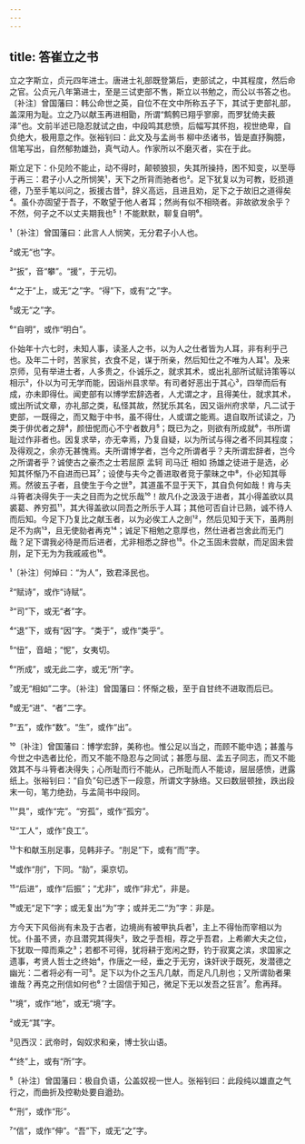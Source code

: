```yaml
---
---
---
```

title: 答崔立之书
---







立之字斯立，贞元四年进士。唐进士礼部既登第后，吏部试之，中其程度，然后命之官。公贞元八年第进士，至是三试吏部不售，斯立以书勉之，而公以书答之也。〔补注〕曾国藩曰：韩公命世之英，自位不在文中所称五子下，其试于吏部礼部，盖深用为耻。立之乃以献玉再进相勖，所谓“鹪鹩已翔乎寥廓，而罗犹倚夫薮泽”也。文前半述已隐忍就试之由，中段鸣其悲愤，后幅写其怀抱，视世绝卑，自负绝大，极用意之作。张裕钊曰：此文及与孟尚书 柳中丞诸书，皆是直抒胸臆，信笔写出，自然郁勃雄劲，真气动人。作家所以不磨灭者，实在于此。

斯立足下：仆见险不能止，动不得时，颠顿狼狈，失其所操持，困不知变，以至辱于再三：君子小人之所悯笑¹，天下之所背而驰者也²。足下犹复以为可教，贬损道德，乃至手笔以问之，扳援古昔³，辞义高远，且进且劝，足下之于故旧之道得矣⁴。虽仆亦固望于吾子，不敢望于他人者耳；然尚有似不相晓者。非故欲发余乎？不然，何子之不以丈夫期我也⁵！不能默默，聊复自明⁶。

¹〔补注〕曾国藩曰：此言人人悯笑，无分君子小人也。

²或无“也”字。

³“扳”，音“攀”。“援”，于元切。

⁴“之于”上，或无“之”字。“得”下，或有“之”字。

⁵或无“之”字。

⁶“自明”，或作“明白”。

仆始年十六七时，未知人事，读圣人之书，以为人之仕者皆为人耳，非有利乎己也。及年二十时，苦家贫，衣食不足，谋于所亲，然后知仕之不唯为人耳¹。及来京师，见有举进士者，人多贵之，仆诚乐之，就求其术，或出礼部所试赋诗策等以相示²，仆以为可无学而能，因诣州县求举。有司者好恶出于其心³，四举而后有成，亦未即得仕。闻吏部有以博学宏辞选者，人尤谓之才，且得美仕，就求其术，或出所试文章，亦礼部之类，私怪其故，然犹乐其名，因又诣州府求举，凡二试于吏部，一既得之，而又黜于中书，虽不得仕，人或谓之能焉。退自取所试读之，乃类于俳优者之辞⁴，颜忸怩而心不宁者数月⁵；既已为之，则欲有所成就⁶，书所谓耻过作非者也。因复求举，亦无幸焉，乃复自疑，以为所试与得之者不同其程度；及得观之，余亦无甚愧焉。夫所谓博学者，岂今之所谓者乎？夫所谓宏辞者，岂今之所谓者乎？诚使古之豪杰之士若屈原 孟轲 司马迁 相如 扬雄之徒进于是选，必知其怀惭乃不自进而已耳⁷；设使与夫今之善进取者竞于蒙昧之中⁸，仆必知其辱焉。然彼五子者，且使生于今之世⁹，其道虽不显于天下，其自负何如哉！肯与夫斗筲者决得失于一夫之目而为之忧乐哉¹⁰！故凡仆之汲汲于进者，其小得盖欲以具裘葛、养穷孤¹¹，其大得盖欲以同吾之所乐于人耳；其他可否自计已熟，诚不待人而后知。今足下乃复比之献玉者，以为必俟工人之剖¹²，然后见知于天下，虽两刖足不为病¹³，且无使勍者再克¹⁴；诚足下相勉之意厚也，然仕进者岂舍此而无门哉？足下谓我必待是而后进者，尤非相悉之辞也¹⁵。仆之玉固未尝献，而足固未尝刖，足下无为为我戚戚也¹⁶。

¹〔补注〕何焯曰：“为人”，致君泽民也。

²“赋诗”，或作“诗赋”。

³“司”下，或无“者”字。

⁴“退”下，或有“因”字。“类于”，或作“类乎”。

⁵“忸”，音衄；“怩”，女夷切。

⁶“所成”，或无此二字，或无“所”字。

⁷或无“相如”二字。〔补注〕曾国藩曰：怀惭之极，至于自甘终不进取而后已。

⁸或无“进”、“者”二字。

⁹“五”，或作“数”。“生”，或作“出”。

¹⁰〔补注〕曾国藩曰：博学宏辞，美称也。惟公足以当之，而顾不能中选；甚羞与今世之中选者比伦，而又不能不隐忍与之同试；甚愿与屈、孟五子同志，而又不能效其不与斗筲者决得失；心所耻而行不能从，己所耻而人不能谅，层层感愤，迸露纸上。张裕钊曰：“自负”句已透下一段意，所谓文字脉络。又曰数层顿挫，跌出段末一句，笔力绝劲，与孟简书中段同。

¹¹“具”，或作“完”。“穷孤”，或作“孤穷”。

¹²“工人”，或作“良工”。

¹³卞和献玉刖足事，见韩非子。“刖足”下，或有“而”字。

¹⁴或作“刖”，下同。“勍”，渠京切。

¹⁵“后进”，或作“后振”；“尤非”，或作“非尤”，非是。

¹⁶或无“足下”字；或无复出“为”字；或并无二“为”字：非是。

方今天下风俗尚有未及于古者，边境尚有被甲执兵者¹，主上不得怡而宰相以为忧。仆虽不贤，亦且潜究其得失²，致之乎吾相，荐之乎吾君，上希卿大夫之位，下犹取一障而乘之³；若都不可得，犹将耕于宽闲之野，钓于寂寞之滨，求国家之遗事，考贤人哲士之终始⁴，作唐之一经，垂之于无穷，诛奸谀于既死，发潜德之幽光：二者将必有一可⁵。足下以为仆之玉凡几献，而足凡几刖也；又所谓勍者果谁哉？再克之刑信如何也⁶？士固信于知己，微足下无以发吾之狂言⁷。愈再拜。

¹“境”，或作“地”，或无“境”字。

²或无“其”字。

³见西汉：武帝时，匈奴求和亲，博士狄山语。

⁴“终”上，或有“所”字。

⁵〔补注〕曾国藩曰：极自负语，公盖奴视一世人。张裕钊曰：此段纯以雄直之气行之，而曲折及控勒处要自遒劲。

⁶“刑”，或作“形”。

⁷“信”，或作“伸”。“吾”下，或无“之”字。